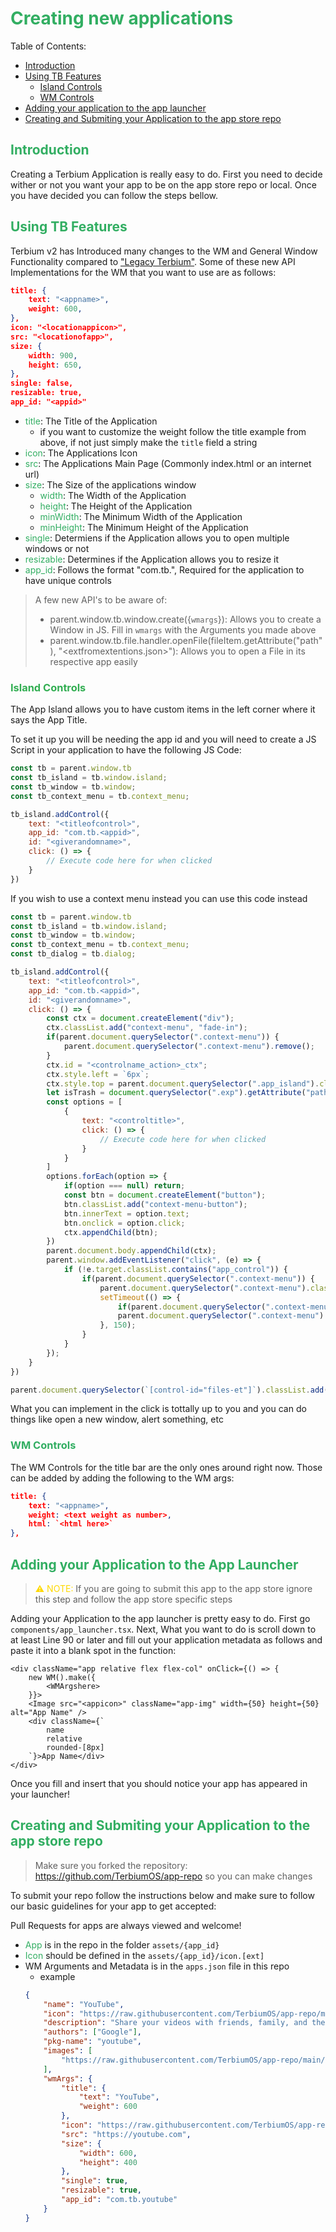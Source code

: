 # <span style="color: #32ae62;">Creating new applications</span>

Table of Contents:

- [Introduction](#introduction)
- [Using TB Features](#using-tb-features)
    - [Island Controls](#island-controls)
    - [WM Controls](#wm-controls)
- [Adding your application to the app launcher](#adding-your-application-to-the-app-launcher)
- [Creating and Submiting your Application to the app store repo](#creating-new-applications)

## <span style="color: #32ae62;">Introduction</span>

Creating a Terbium Application is really easy to do. First you need to decide wither or not you want your app to be on the app store repo or local. Once you have decided you can follow the steps bellow.

## <span style="color: #32ae62;">Using TB Features</span>

Terbium v2 has Introduced many changes to the WM and General Window Functionality compared to ["Legacy Terbium"](https://github.com/terbiumos/webOS). 
Some of these new API Implementations for the WM that you want to use are as follows:

```json
title: {
    text: "<appname>",
    weight: 600,
},
icon: "<locationappicon>",
src: "<locationofapp>",
size: {
    width: 900,
    height: 650,
},
single: false,
resizable: true,
app_id: "<appid>"
```

- <span style="color: #32ae62;">title</span>: The Title of the Application
    - if you want to customize the weight follow the title example from above, if not just simply make the `title` field a string
- <span style="color: #32ae62;">icon</span>: The Applications Icon
- <span style="color: #32ae62;">src</span>: The Applications Main Page (Commonly index.html or an internet url)
- <span style="color: #32ae62;">size</span>: The Size of the applications window
    - <span style="color: #32ae62;">width</span>: The Width of the Application
    - <span style="color: #32ae62;">height</span>: The Height of the Application
    - <span style="color: #32ae62;">minWidth</span>: The Minimum Width of the Application
    - <span style="color: #32ae62;">minHeight</span>: The Minimum Height of the Application
- <span style="color: #32ae62;">single</span>: Determiens if the Application allows you to open multiple windows or not
- <span style="color: #32ae62;">resizable</span>: Determines if the Application allows you to resize it
- <span style="color: #32ae62;">app_id</span>: Follows the format "com.tb.<appname>", Required for the application to have unique controls

> A few new API's to be aware of:
> - parent.window.tb.window.create({`wmargs`}): Allows you to create a Window in JS. Fill in `wmargs` with the Arguments you made above
> - parent.window.tb.file.handler.openFile(fileItem.getAttribute("path"), "<extfromextentions.json>"): Allows you to open a File in its respective app easily

### <a id="island-controls" style="color: #32ae52;">Island Controls</a>

The App Island allows you to have custom items in the left corner where it says the App Title.

To set it up you will be needing the app id and you will need to create a JS Script in your application to have the following JS Code:

```js
const tb = parent.window.tb
const tb_island = tb.window.island;
const tb_window = tb.window;
const tb_context_menu = tb.context_menu;

tb_island.addControl({
    text: "<titleofcontrol>",
    app_id: "com.tb.<appid>",
    id: "<giverandomname>",
    click: () => {
        // Execute code here for when clicked
    }
})
```

If you wish to use a context menu instead you can use this code instead

```js
const tb = parent.window.tb
const tb_island = tb.window.island;
const tb_window = tb.window;
const tb_context_menu = tb.context_menu;
const tb_dialog = tb.dialog;

tb_island.addControl({
    text: "<titleofcontrol>",
    app_id: "com.tb.<appid>",
    id: "<giverandomname>",
    click: () => {
        const ctx = document.createElement("div");
        ctx.classList.add("context-menu", "fade-in");
        if(parent.document.querySelector(".context-menu")) {
            parent.document.querySelector(".context-menu").remove();
        }
        ctx.id = "<controlname_action>_ctx";
        ctx.style.left = `6px`;
        ctx.style.top = parent.document.querySelector(".app_island").clientHeight + 12 + "px";
        let isTrash = document.querySelector(".exp").getAttribute("path") === "/home/trash" ? true : false;
        const options = [
            {
                text: "<controltitle>",
                click: () => {
                    // Execute code here for when clicked
                }
            }
        ]
        options.forEach(option => {
            if(option === null) return;
            const btn = document.createElement("button");
            btn.classList.add("context-menu-button");
            btn.innerText = option.text;
            btn.onclick = option.click;
            ctx.appendChild(btn);
        })
        parent.document.body.appendChild(ctx);
        parent.window.addEventListener("click", (e) => {
            if (!e.target.classList.contains("app_control")) {
                if(parent.document.querySelector(".context-menu")) {
                    parent.document.querySelector(".context-menu").classList.add("fade-out");
                    setTimeout(() => {
                        if(parent.document.querySelector(".context-menu"))
                        parent.document.querySelector(".context-menu").remove();
                    }, 150);
                }
            }
        });
    }
})

parent.document.querySelector(`[control-id="files-et"]`).classList.add("hidden");
```

What you can implement in the click is tottally up to you and you can do things like open a new window, alert something, etc

### <a id="wm-controls" style="color: #32ae62;">WM Controls</a>

The WM Controls for the title bar are the only ones around right now.
Those can be added by adding the following to the WM args:

```json
title: {
    text: "<appname>",
    weight: <text weight as number>,
    html: `<html here>`
},
```

## <span style="color: #32ae62;">Adding your Application to the App Launcher</span>

> <span style="font-family: url('https://fonts.googleapis.com/css2?family=Roboto&display=swap'); color: #ffd900;">⚠</span> <span style="color: #ffd900;">NOTE:</span> If you are going to submit this app to the app store ignore this step and follow the app store specific steps

Adding your Application to the app launcher is pretty easy to do. First go `components/app_launcher.tsx`. Next, What you want to do is scroll down to at least Line 90 or later and fill out your application metadata as follows and paste it into a blank spot in the function:

```tsx
<div className="app relative flex flex-col" onClick={() => {
    new WM().make({
        <WMArgshere>
    }}>
    <Image src="<appicon>" className="app-img" width={50} height={50} alt="App Name" />
    <div className={`
        name
        relative
        rounded-[8px]
    `}>App Name</div>
</div>
```

Once you fill and insert that you should notice your app has appeared in your launcher!

## <span style="color: #32ae62;">Creating and Submiting your Application to the app store repo</span>

> Make sure you forked the repository: https://github.com/TerbiumOS/app-repo so you can make changes

To submit your repo follow the instructions below and make sure to follow our basic guidelines for your app to get accepted:

Pull Requests for apps are always viewed and welcome!

- <span style="color: #32ae62;">App</span> is in the repo in the folder `assets/{app_id}`
- <span style="color: #32ae62;">Icon</span> should be defined in the `assets/{app_id}/icon.[ext]`
- WM Arguments and Metadata is in the `apps.json` file in this repo
    - example
    ```json
    {
        "name": "YouTube",
        "icon": "https://raw.githubusercontent.com/TerbiumOS/app-repo/main/assets/com.tb.youtube/icon.png",
        "description": "Share your videos with friends, family, and the world.",
        "authors": ["Google"],
        "pkg-name": "youtube",
        "images": [
            "https://raw.githubusercontent.com/TerbiumOS/app-repo/main/assets/com.tb.youtube/images/1.png"
        ],
        "wmArgs": {
            "title": {
                "text": "YouTube",
                "weight": 600
            },
            "icon": "https://raw.githubusercontent.com/TerbiumOS/app-repo/main/assets/com.tb.youtube/icon.png",
            "src": "https://youtube.com",
            "size": {
                "width": 600,
                "height": 400
            },
            "single": true,
            "resizable": true,
            "app_id": "com.tb.youtube"
        }
    }
    ```